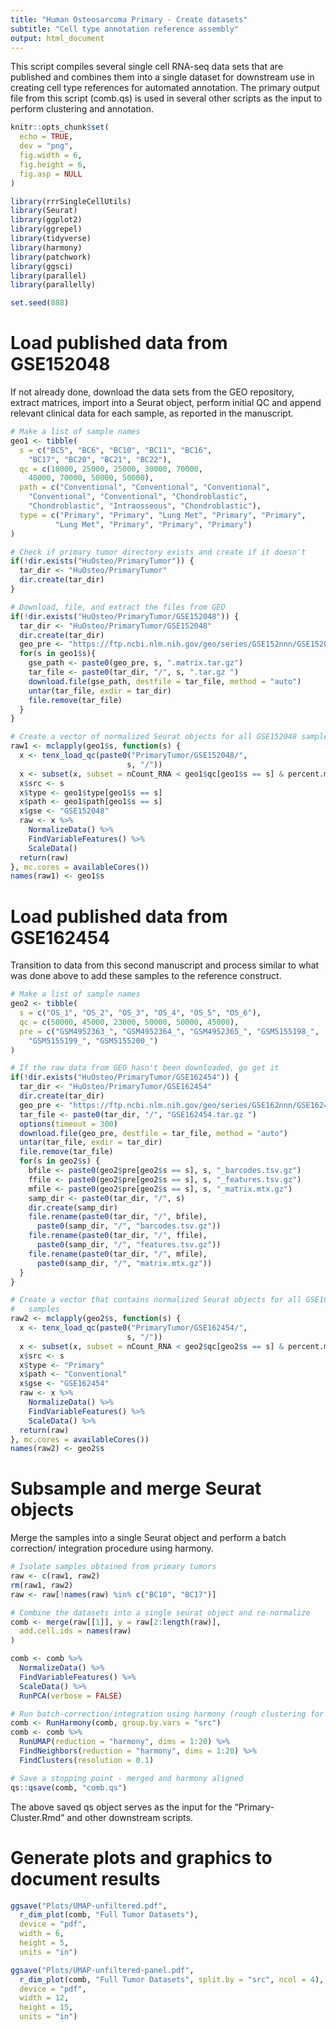 ```yaml
---
title: "Human Osteosarcoma Primary - Create datasets"
subtitle: "Cell type annotation reference assembly"
output: html_document
---
```


This script compiles several single cell RNA-seq data sets that are published and
combines them into a single dataset for downstream use in creating cell type references
for automated annotation. The primary output file from this script (comb.qs) is used
in several other scripts as the input to perform clustering and annotation.

```r
knitr::opts_chunk$set(
  echo = TRUE,
  dev = "png",
  fig.width = 6,
  fig.height = 6,
  fig.asp = NULL
)

library(rrrSingleCellUtils)
library(Seurat)
library(ggplot2)
library(ggrepel)
library(tidyverse)
library(harmony)
library(patchwork)
library(ggsci)
library(parallel)
library(parallelly)

set.seed(888)
```

# Load published data from GSE152048

If not already done, download the data sets from the GEO repository, extract
matrices, import into a Seurat object, perform initial QC and append relevant
clinical data for each sample, as reported in the manuscript.

```r
# Make a list of sample names
geo1 <- tibble(
  s = c("BC5", "BC6", "BC10", "BC11", "BC16",
    "BC17", "BC20", "BC21", "BC22"),
  qc = c(18000, 25000, 25000, 30000, 70000,
    40000, 70000, 50000, 50000),
  path = c("Conventional", "Conventional", "Conventional",
    "Conventional", "Conventional", "Chondroblastic",
    "Chondroblastic", "Intraosseous", "Chondroblastic"),
  type = c("Primary", "Primary", "Lung Met", "Primary", "Primary",
          "Lung Met", "Primary", "Primary", "Primary")
)

# Check if primary tumor directory exists and create if it doesn't
if(!dir.exists("HuOsteo/PrimaryTumor")) {
  tar_dir <- "HuOsteo/PrimaryTumor"
  dir.create(tar_dir)
}

# Download, file, and extract the files from GEO
if(!dir.exists("HuOsteo/PrimaryTumor/GSE152048")) {
  tar_dir <- "HuOsteo/PrimaryTumor/GSE152048"
  dir.create(tar_dir)
  geo_pre <- "https://ftp.ncbi.nlm.nih.gov/geo/series/GSE152nnn/GSE152048/suppl/GSE152048_"
  for(s in geo1$s){
    gse_path <- paste0(geo_pre, s, ".matrix.tar.gz")
    tar_file <- paste0(tar_dir, "/", s, ".tar.gz ")
    download.file(gse_path, destfile = tar_file, method = "auto")
    untar(tar_file, exdir = tar_dir)
    file.remove(tar_file)
  }
}

# Create a vector of normalized Seurat objects for all GSE152048 samples
raw1 <- mclapply(geo1$s, function(s) {
  x <- tenx_load_qc(paste0("PrimaryTumor/GSE152048/",
                          s, "/"))
  x <- subset(x, subset = nCount_RNA < geo1$qc[geo1$s == s] & percent.mt <13)
  x$src <- s
  x$type <- geo1$type[geo1$s == s]
  x$path <- geo1$path[geo1$s == s]
  x$gse <- "GSE152048"
  raw <- x %>%
    NormalizeData() %>%
    FindVariableFeatures() %>%
    ScaleData()
  return(raw)
}, mc.cores = availableCores())
names(raw1) <- geo1$s
```

# Load published data from GSE162454

Transition to data from this second manuscript and process similar to
what was done above to add these samples to the reference construct.

```r
# Make a list of sample names
geo2 <- tibble(
  s = c("OS_1", "OS_2", "OS_3", "OS_4", "OS_5", "OS_6"),
  qc = c(50000, 45000, 23000, 50000, 50000, 45000),
  pre = c("GSM4952363_", "GSM4952364_", "GSM4952365_", "GSM5155198_",
    "GSM5155199_", "GSM5155200_")
)

# If the raw data from GEO hasn't been downloaded, go get it
if(!dir.exists("HuOsteo/PrimaryTumor/GSE162454")) {
  tar_dir <- "HuOsteo/PrimaryTumor/GSE162454"
  dir.create(tar_dir)
  geo_pre <- "https://ftp.ncbi.nlm.nih.gov/geo/series/GSE162nnn/GSE162454/suppl/GSE162454_RAW.tar"
  tar_file <- paste0(tar_dir, "/", "GSE162454.tar.gz ")
  options(timeout = 300)
  download.file(geo_pre, destfile = tar_file, method = "auto")
  untar(tar_file, exdir = tar_dir)
  file.remove(tar_file)
  for(s in geo2$s) {
    bfile <- paste0(geo2$pre[geo2$s == s], s, "_barcodes.tsv.gz")
    ffile <- paste0(geo2$pre[geo2$s == s], s, "_features.tsv.gz")
    mfile <- paste0(geo2$pre[geo2$s == s], s, "_matrix.mtx.gz")
    samp_dir <- paste0(tar_dir, "/", s)
    dir.create(samp_dir)
    file.rename(paste0(tar_dir, "/", bfile),
      paste0(samp_dir, "/", "barcodes.tsv.gz"))
    file.rename(paste0(tar_dir, "/", ffile),
      paste0(samp_dir, "/", "features.tsv.gz"))
    file.rename(paste0(tar_dir, "/", mfile),
      paste0(samp_dir, "/", "matrix.mtx.gz"))
  }
}

# Create a vector that contains normalized Seurat objects for all GSE162454
#   samples
raw2 <- mclapply(geo2$s, function(s) {
  x <- tenx_load_qc(paste0("PrimaryTumor/GSE162454/",
                          s, "/"))
  x <- subset(x, subset = nCount_RNA < geo2$qc[geo2$s == s] & percent.mt <18)
  x$src <- s
  x$type <- "Primary"
  x$path <- "Conventional"
  x$gse <- "GSE162454"
  raw <- x %>%
    NormalizeData() %>%
    FindVariableFeatures() %>%
    ScaleData() %>%
  return(raw)
}, mc.cores = availableCores())
names(raw2) <- geo2$s
```

# Subsample and merge Seurat objects

Merge the samples into a single Seurat object and perform a batch correction/
integration procedure using harmony.

```r
# Isolate samples obtained from primary tumors
raw <- c(raw1, raw2)
rm(raw1, raw2)
raw <- raw[!names(raw) %in% c("BC10", "BC17")]

# Combine the datasets into a single seurat object and re-normalize
comb <- merge(raw[[1]], y = raw[2:length(raw)],
  add.cell.ids = names(raw)
)

comb <- comb %>%
  NormalizeData() %>%
  FindVariableFeatures() %>%
  ScaleData() %>%
  RunPCA(verbose = FALSE)

# Run batch-correction/integration using harmony (rough clustering for now)
comb <- RunHarmony(comb, group.by.vars = "src")
comb <- comb %>%
  RunUMAP(reduction = "harmony", dims = 1:20) %>%
  FindNeighbors(reduction = "harmony", dims = 1:20) %>%
  FindClusters(resolution = 0.1)

# Save a stopping point - merged and harmony aligned
qs::qsave(comb, "comb.qs")
```

The above saved qs object serves as the input for the "Primary-Cluster.Rmd"
and other downstream scripts.

# Generate plots and graphics to document results

```r
ggsave("Plots/UMAP-unfiltered.pdf",
  r_dim_plot(comb, "Full Tumor Datasets"),
  device = "pdf",
  width = 6,
  height = 5,
  units = "in")

ggsave("Plots/UMAP-unfiltered-panel.pdf",
  r_dim_plot(comb, "Full Tumor Datasets", split.by = "src", ncol = 4),
  device = "pdf",
  width = 12,
  height = 15,
  units = "in")
```